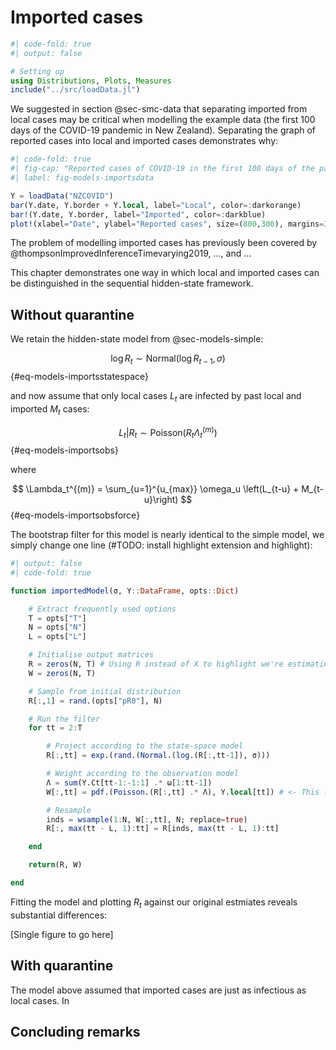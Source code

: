 # Imported cases {#sec-models-imported}

```julia
#| code-fold: true
#| output: false

# Setting up
using Distributions, Plots, Measures
include("../src/loadData.jl")
```


We suggested in section @sec-smc-data that separating imported from local cases may be critical when modelling the example data (the first 100 days of the COVID-19 pandemic in New Zealand). Separating the graph of reported cases into local and imported cases demonstrates why:

```julia
#| code-fold: true
#| fig-cap: "Reported cases of COVID-19 in the first 100 days of the pandemic in New Zealand, separated by imported cases (dark blue) and local cases (orange)."
#| label: fig-models-importsdata

Y = loadData("NZCOVID")
bar(Y.date, Y.border + Y.local, label="Local", color=:darkorange)
bar!(Y.date, Y.border, label="Imported", color=:darkblue)
plot!(xlabel="Date", ylabel="Reported cases", size=(800,300), margins=3mm)
```

The problem of modelling imported cases has previously been covered by @thompsonImprovedInferenceTimevarying2019, ..., and ...

This chapter demonstrates one way in which local and imported cases can be distinguished in the sequential hidden-state framework.

## Without quarantine

We retain the hidden-state model from @sec-models-simple:

$$
\log R_t \sim \text{Normal}(\log R_{t-1}, \sigma)
$$ {#eq-models-importsstatespace}

and now assume that only local cases $L_t$ are infected by past local and imported $M_t$ cases:

$$
L_t | R_t \sim \text{Poisson}\left(R_t \Lambda_t^{(m)}\right)
$$ {#eq-models-importsobs}

where 

$$
\Lambda_t^{(m)} = \sum_{u=1}^{u_{max}} \omega_u \left(L_{t-u} + M_{t-u}\right)
$$ {#eq-models-importsobsforce}

The bootstrap filter for this model is nearly identical to the simple model, we simply change one line (#TODO: install highlight extension and highlight):

```julia
#| output: false
#| code-fold: true

function importedModel(σ, Y::DataFrame, opts::Dict)

    # Extract frequently used options
    T = opts["T"]
    N = opts["N"]
    L = opts["L"]

    # Initialise output matrices
    R = zeros(N, T) # Using R instead of X to highlight we're estimating Rt
    W = zeros(N, T)

    # Sample from initial distribution
    R[:,1] = rand.(opts["pR0"], N)

    # Run the filter
    for tt = 2:T

        # Project according to the state-space model
        R[:,tt] = exp.(rand.(Normal.(log.(R[:,tt-1]), σ)))

        # Weight according to the observation model
        Λ = sum(Y.Ct[tt-1:-1:1] .* ω[1:tt-1])
        W[:,tt] = pdf.(Poisson.(R[:,tt] .* Λ), Y.local[tt]) # <- This line is the only line that has changed!

        # Resample
        inds = wsample(1:N, W[:,tt], N; replace=true)
        R[:, max(tt - L, 1):tt] = R[inds, max(tt - L, 1):tt]

    end

    return(R, W)

end

```

Fitting the model and plotting $R_t$ against our original estmiates reveals substantial differences:

[Single figure to go here]

## With quarantine

The model above assumed that imported cases are just as infectious as local cases. In 




## Concluding remarks